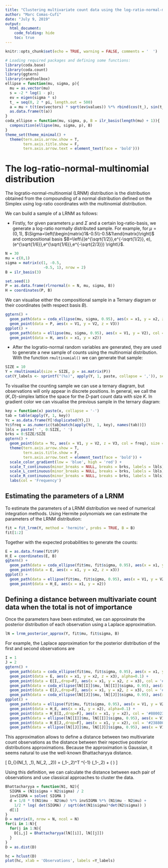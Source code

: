 ```yaml
---
title: "Clustering multivariate count data using the log-ratio-normal-multinomial distribution"
author: "Marc Comas-Cufí"
date: "July 9, 2019"
output:
  html_document:
    code_folding: hide
    toc: true
---
```


```r
knitr::opts_chunk$set(echo = TRUE, warning = FALSE, comments = '  ')
```


```r
# Loading required packages and defining some functions:
library(coda.base)
library(coda.count)
library(ggtern)
library(randtoolbox)
ellipse = function(mu, sigma, p){
  mu = as.vector(mu)
  s = -2 * log(1 - p);
  ev = eigen(sigma * s)
  t_ = seq(0, 2 * pi, length.out = 500)
  a = mu + t(t(ev$vectors) * sqrt(ev$values)) %*% rbind(cos(t_), sin(t_)) 
  as.data.frame(t(a))
}
coda_ellipse = function(mu, sigma, p, B = ilr_basis(length(mu) + 1)){
  composition(ellipse(mu, sigma, p), B)
}
theme_set(theme_minimal() +
  theme(tern.axis.arrow.show = T,
        tern.axis.title.show = F,
        tern.axis.arrow.text = element_text(face = 'bold')))
```

# The log-ratio-normal-multinomial distribution

The logratio-normal-multinomial (LRNM) distribution is the distribution obtained from the compounding of a normal distribution defined on the Simplex using log-ratio coordinates with the multinomial distribution.

We can build a sample of a LRNM as follows:

* Firstly, for given parameters $\mu$ and $\Sigma$ and a certain log-ratio-basis, we generate a log-ratio normally distributed sample. For example, for $\mu=(0,1)$, $\Sigma=\left(\begin{matrix}1&-0.5\\-0.5&1\end{matrix}\right)$ and compositional basis $B=\left\{(e^{\sqrt{1/2}},e^{-\sqrt{1/2}}, e), (e^{\sqrt{1/6}},e^{\sqrt{1/6}},e^{-\sqrt{2/3}}) \right\}$.

```r
N = 30
mu = c(0,1)
sigma = matrix(c(1, -0.5, 
                 -0.5, 1), nrow = 2)
B = ilr_basis(3)

set.seed(1)
P = as.data.frame(rlrnormal(n = N, mu, sigma, B))
H = coordinates(P, B)
```

We can visualise either the compositional sample in a Ternary diagram or their coordinates (with respect basis $B$). 

```r
ggtern() +
  geom_path(data = coda_ellipse(mu, sigma, 0.95), aes(x = x1, y = x2, z = x3), col = 'blue') +
  geom_point(data = P, aes(x = V1, y = V2, z = V3))
ggplot() +
  geom_path(data = ellipse(mu, sigma, 0.95), aes(x = V1, y = V2), col = 'blue') +
  geom_point(data = H, aes(x = x1, y = x2))
```

* After the logratio-normal random variables are generated, they are used to generate a new sample of counts using the multinomial distribution. With the function `rmultinomial()` we can generate that sample:

```r
SIZE = 10
Y = rmultinomial(size = SIZE, p = as.matrix(P))
cat(Y_labels <- sprintf("(%s)", apply(Y, 1, paste, collapse = ',')), sep = ', ')
```

To visualise the counting sample we can use a ternary diagram, but observations will only appear in discrete positions. In general, we call the $(K,D)$-simplex lattice the space for the $D$-part count data with size $K$. In gradient color we can visualise the previous sample in the ternary diagram:

```r
key = function(x) paste(x, collapse = '-')
tab = table(apply(Y, 1, key))
Yc = as.data.frame(Y[!duplicated(Y),])
Yc$freq = as.numeric(tab[match(apply(Yc, 1, key), names(tab))])
lbls = paste(' ', 0:SIZE, ' ')
brks = 0:SIZE/SIZE
ggtern() +
  geom_point(data = Yc, aes(x = V1, y = V2, z = V3, col = freq), size = 3) +
  theme(tern.axis.arrow.show = T,
        tern.axis.title.show = F,
        tern.axis.arrow.text = element_text(face = 'bold')) +
  scale_color_gradient(low = 'blue', high = 'red') +
  scale_T_continuous(minor_breaks = NULL, breaks = brks, labels = lbls) +
  scale_L_continuous(minor_breaks = NULL, breaks = brks, labels = lbls) +
  scale_R_continuous(minor_breaks = NULL, breaks = brks, labels = lbls) +
  labs(col = 'Frequency')
```

## Estimating the parameters of a LRNM

To estimate the parameters of a LRNM distribution we need of numerical integration methods. Using Hermite polynomials we can estimate the parameters of the LRNM distribution:

```r
fit = fit_lrnm(Y, method = 'hermite', probs = TRUE, B = B)
fit[1:2]
```

Together with the expected probabilities to generate the counts:

```r
E = as.data.frame(fit$P)
H_E = coordinates(E, B)
ggtern() +
  geom_path(data = coda_ellipse(fit$mu, fit$sigma, 0.95), aes(x = x1, y = x2, z = x3), col = 'blue') +
  geom_point(data = E, aes(x = x1, y = x2, z = x3))
ggplot() +
  geom_path(data = ellipse(fit$mu, fit$sigma, 0.95), aes(x = V1, y = V2), col = 'blue') +
  geom_point(data = H_E, aes(x = x1, y = x2))
```

## Defining a distance between multivariate count data when the total is not of importance

Once the parameters have been estimated, we can approximate the posterior distribution of each observation using a Laplace approximation.

```r
lN = lrnm_posterior_approx(Y, fit$mu, fit$sigma, B)
```

For example, the Laplace approximation for the posterior distribution of the first and second observations are

```r
I = 1
J = 2
ggtern() +
  geom_path(data = coda_ellipse(fit$mu, fit$sigma, 0.95), aes(x = x1, y = x2, z = x3), col = 'blue') +
  geom_point(data = E, aes(x = x1, y = x2, z = x3), alpha=0.1) +
  geom_point(data = E[I,,drop=F], aes(x = x1, y = x2, z = x3), col = '#880023') +
  geom_path(data = coda_ellipse(lN[[I]]$mu, lN[[I]]$sigma, 0.95), aes(x = x1, y = x2, z = x3), col = '#880023') +
  geom_point(data = E[J,,drop=F], aes(x = x1, y = x2, z = x3), col = '#238800') +
  geom_path(data = coda_ellipse(lN[[J]]$mu, lN[[J]]$sigma, 0.95), aes(x = x1, y = x2, z = x3), col = '#238800')
ggplot() +
  geom_path(data = ellipse(fit$mu, fit$sigma, 0.95), aes(x = V1, y = V2), col = 'blue') +
  geom_point(data = H_E, aes(x = x1, y = x2), alpha=0.1) +
  geom_point(data = H_E[I,,drop=F], aes(x = x1, y = x2), col = '#880023') +
  geom_path(data = ellipse(lN[[I]]$mu, lN[[I]]$sigma, 0.95), aes(x = V1, y = V2), col = '#880023') +
  geom_point(data = H_E[J,,drop=F], aes(x = x1, y = x2), col = '#238800') +
  geom_path(data = ellipse(lN[[J]]$mu, lN[[J]]$sigma, 0.95), aes(x = V1, y = V2), col = '#238800')
```

This approximation allows to define a distance between two multivariate count observations as the distance between their repective posterior distributions approximations. Because the approximation is Gaussian, it seems natural to use the well-known Bhattacharyya distance.

\[
D_{\text{Bhattacharyya}}(N(\mu_1, \Sigma_1), N(\mu_2, \Sigma_2)) = \frac{1}{8}(\mu_1-\mu_2)^T \Sigma^{-1} (\mu_1-\mu_2) + \frac{1}{2} \log( \frac{\text{det}(\Sigma)}{\sqrt{\text{det}(\Sigma_1) \text{det}(\Sigma_2)}})
\]

Using this definition, we can calculate the distance between each pair of observations and use classical approaches to cluster the data.

```r
Bhattacharyya = function(N1, N2){
  SIGMA = (N1$sigma + N2$sigma) / 2
  invSIGMA = solve( SIGMA )
  d = 1/8 * t(N1$mu - N2$mu) %*% invSIGMA %*% (N1$mu - N2$mu) +
    1/2 * log( det(SIGMA) / sqrt(det(N1$sigma)*det(N2$sigma)) )
  d[1]
}
D = matrix(0, nrow = N, ncol = N)
for(i in 1:N){
  for(j in 1:N){
    D[i,j] = Bhattacharyya(lN[[i]], lN[[j]])
  }
}
D = as.dist(D)
```

```r
hc = hclust(D)
plot(hc, xlab = 'Observations', labels =Y_labels)
```

